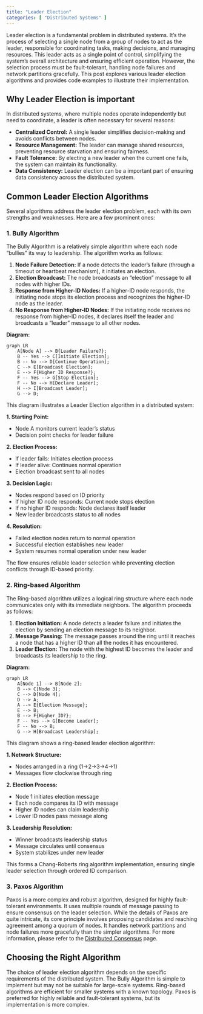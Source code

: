 ```yaml
---
title: "Leader Election"
categories: [ "Distributed Systems" ]
---
```


Leader election is a fundamental problem in distributed systems. It's the process of selecting a single node from a group of nodes to act as the leader, responsible for coordinating tasks, making decisions, and managing resources. This leader acts as a single point of control, simplifying the system's overall architecture and ensuring efficient operation.
 However, the selection process must be fault-tolerant, handling node failures and network partitions gracefully.
 This post explores various leader election algorithms and provides code examples to illustrate their implementation.

## Why Leader Election is important

In distributed systems, where multiple nodes operate independently but need to coordinate, a leader is often necessary for several reasons:

-   **Centralized Control:** A single leader simplifies decision-making and avoids conflicts between nodes.
-   **Resource Management:** The leader can manage shared resources, preventing resource starvation and ensuring fairness.
-   **Fault Tolerance:** By electing a new leader when the current one fails, the system can maintain its functionality.
-   **Data Consistency:** Leader election can be a important part of ensuring data consistency across the distributed system.

## Common Leader Election Algorithms

Several algorithms address the leader election problem, each with its own strengths and weaknesses. Here are a few prominent ones:

### 1. Bully Algorithm

The Bully Algorithm is a relatively simple algorithm where each node "bullies" its way to leadership. The algorithm works as follows:

1.  **Node Failure Detection:** If a node detects the leader's failure (through a timeout or heartbeat mechanism), it initiates an election.
2.  **Election Broadcast:** The node broadcasts an "election" message to all nodes with higher IDs.
3.  **Response from Higher-ID Nodes:** If a higher-ID node responds, the initiating node stops its election process and recognizes the higher-ID node as the leader.
4.  **No Response from Higher-ID Nodes:** If the initiating node receives no response from higher-ID nodes, it declares itself the leader and broadcasts a "leader" message to all other nodes.

**Diagram:**

```mermaid
graph LR
    A[Node A] --> B{Leader Failure?};
    B -- Yes --> C[Initiate Election];
    B -- No --> D[Continue Operation];
    C --> E[Broadcast Election];
    E --> F{Higher ID Response?};
    F -- Yes --> G[Stop Election];
    F -- No --> H[Declare Leader];
    H --> I[Broadcast Leader];
    G --> D;
```

This diagram illustrates a Leader Election algorithm in a distributed system:

**1. Starting Point:**

  - Node A monitors current leader's status
  - Decision point checks for leader failure

**2. Election Process:**

  - If leader fails: Initiates election process
  - If leader alive: Continues normal operation
  - Election broadcast sent to all nodes

**3. Decision Logic:**

  - Nodes respond based on ID priority
  - If higher ID node responds: Current node stops election
  - If no higher ID responds: Node declares itself leader
  - New leader broadcasts status to all nodes

**4. Resolution:**

  - Failed election nodes return to normal operation
  - Successful election establishes new leader
  - System resumes normal operation under new leader

The flow ensures reliable leader selection while preventing election conflicts through ID-based priority.

### 2. Ring-based Algorithm

The Ring-based algorithm utilizes a logical ring structure where each node communicates only with its immediate neighbors. The algorithm proceeds as follows:

1.  **Election Initiation:** A node detects a leader failure and initiates the election by sending an election message to its neighbor.
2.  **Message Passing:** The message passes around the ring until it reaches a node that has a higher ID than all the nodes it has encountered.
3.  **Leader Election:** The node with the highest ID becomes the leader and broadcasts its leadership to the ring.

**Diagram:**

```mermaid
graph LR
    A[Node 1] --> B[Node 2];
    B --> C[Node 3];
    C --> D[Node 4];
    D --> A;
    A --> E{Election Message};
    E --> B;
    B --> F{Higher ID?};
    F -- Yes --> G[Become Leader];
    F -- No --> B;
    G --> H[Broadcast Leadership];
```

This diagram shows a ring-based leader election algorithm:

**1. Network Structure:**

- Nodes arranged in a ring (1→2→3→4→1)
- Messages flow clockwise through ring

**2. Election Process:**

- Node 1 initiates election message
- Each node compares its ID with message
- Higher ID nodes can claim leadership
- Lower ID nodes pass message along

**3. Leadership Resolution:**

- Winner broadcasts leadership status
- Message circulates until consensus
- System stabilizes under new leader

This forms a Chang-Roberts ring algorithm implementation, ensuring single leader selection through ordered ID comparison.

### 3. Paxos Algorithm

Paxos is a more complex and robust algorithm, designed for highly fault-tolerant environments. It uses multiple rounds of message passing to ensure consensus on the leader selection. While the details of Paxos are quite intricate, its core principle involves proposing candidates and reaching agreement among a quorum of nodes. It handles network partitions and node failures more gracefully than the simpler algorithms. For more information, please refer to the [Distributed Consensus](/posts/distributed-systems/distributed-consensus/index.html) page.

## Choosing the Right Algorithm

The choice of leader election algorithm depends on the specific requirements of the distributed system. The Bully Algorithm is simple to implement but may not be suitable for large-scale systems. Ring-based algorithms are efficient for smaller systems with a known topology. Paxos is preferred for highly reliable and fault-tolerant systems, but its implementation is more complex.